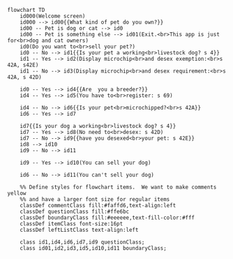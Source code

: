 ```mermaid
flowchart TD
    id000(Welcome screen)
    id000 --> id00{{What kind of pet do you own?}}
    id00 -- Pet is dog or cat --> id0
    id00 -- Pet is something else --> id01(Exit.<br>This app is just for<br>dog and cat owners)
    id0(Do you want to<br>sell your pet?)
    id0 -- No --> id1{{Is your pet a working<br>livestock dog? s 4}}
    id1 -- Yes --> id2(Display microchip<br>and desex exemption:<br>s 42A, s42E)
    id1 -- No --> id3(Display microchip<br>and desex requirement:<br>s 42A, s 42D)
    
    id0 -- Yes --> id4{{Are  you a breeder?}}
    id4 -- Yes --> id5(You have to<br>register: s 69)

    id4 -- No --> id6{{Is your pet<br>microchipped?<br>s 42A}}
    id6 -- Yes --> id7

    id7{{Is your dog a working<br>livestock dog? s 4}}
    id7 -- Yes --> id8(No need to<br>desex: s 42D)
    id7 -- No --> id9{{have you desexed<br>your pet: s 42E}}
    id8 --> id10
    id9 -- No --> id11

    id9 -- Yes --> id10(You can sell your dog)

    id6 -- No --> id11(You can't sell your dog)

    %% Define styles for flowchart items.  We want to make comments yellow
    %% and have a larger font size for regular items
    classDef commentClass fill:#faffd6,text-align:left
    classDef questionClass fill:#ffe6bc
    classDef boundaryClass fill:#eeeeee,text-fill-color:#fff
    classDef itemClass font-size:16pt
    classDef leftListClass text-align:left

    class id1,id4,id6,id7,id9 questionClass;
    class id01,id2,id3,id5,id10,id11 boundaryClass;
```